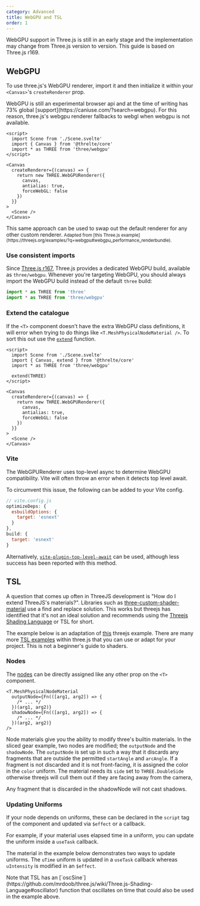```yaml
---
category: Advanced
title: WebGPU and TSL
order: 1
---
```


<Tip type="warning">
  WebGPU support in Three.js is still in an early stage and the implementation may change from
  Three.js version to version. This guide is based on Three.js r169.
</Tip>

## WebGPU

To use three.js's WebGPU renderer, import it and then initialize it within your `<Canvas>`'s `createRenderer` prop.

<Tip type="note">
  WebGPU is still an experimental browser api and at the time of writing has 73% global
  [support](https://caniuse.com/?search=webgpu). For this reason, three.js's webgpu renderer
  fallbacks to webgl when webgpu is not available.
</Tip>

```svelte title="App.svelte" {4}+ {8-14}+
<script>
  import Scene from './Scene.svelte'
  import { Canvas } from '@threlte/core'
  import * as THREE from 'three/webgpu'
</script>

<Canvas
  createRenderer={(canvas) => {
    return new THREE.WebGPURenderer({
      canvas,
      antialias: true,
      forceWebGL: false
    })
  }}
>
  <Scene />
</Canvas>
```

<Tip type="tip">
  This same approach can be used to swap out the default renderer for any other custom renderer.
</Tip>

<Example path="renderers/WebGPU" />

<small>
  Adapted from [this Three.js
  example](https://threejs.org/examples/?q=webgpu#webgpu_performance_renderbundle).
</small>

### Use consistent imports

Since [Three.js r167](https://github.com/mrdoob/three.js/releases/tag/r167),
Three.js provides a dedicated WebGPU build, available as `three/webgpu`.
Whenever you're targeting WebGPU, you should always import the WebGPU build
instead of the default `three` build:

```ts {1}- {2}+
import * as THREE from 'three'
import * as THREE from 'three/webgpu'
```

### Extend the catalogue

If the `<T>` component doesn't have the extra WebGPU class definitions, it will
error when trying to do things like `<T.MeshPhysicalNodeMaterial />`. To sort this out
use the [`extend`](/docs/reference/core/t#extending-the-default-component-catalogue) function.

```svelte title="App.svelte" {3}+ {6}+
<script>
  import Scene from './Scene.svelte'
  import { Canvas, extend } from '@threlte/core'
  import * as THREE from 'three/webgpu'

  extend(THREE)
</script>

<Canvas
  createRenderer={(canvas) => {
    return new THREE.WebGPURenderer({
      canvas,
      antialias: true,
      forceWebGL: false
    })
  }}
>
  <Scene />
</Canvas>
```

### Vite

The WebGPURenderer uses top-level async to determine WebGPU compatibility. Vite
will often throw an error when it detects top level await.

To circumvent this issue, the following can be added to your Vite config.

```js
// vite.config.js
optimizeDeps: {
  esbuildOptions: {
    target: 'esnext'
  }
},
build: {
  target: 'esnext'
}
```

Alternatively,
[`vite-plugin-top-level-await`](https://github.com/Menci/vite-plugin-top-level-await)
can be used, although less success has been reported with this method.

## TSL

A question that comes up often in ThreeJS development is "How do I extend ThreeJS's materials?".
Libraries such as [three-custom-shader-material](https://www.npmjs.com/package/three-custom-shader-material)
use a find and replace solution. This works but threejs has identified
that it's not an ideal solution and recommends using the [Threejs Shading Language](https://github.com/mrdoob/three.js/wiki/Three.js-Shading-Language) or TSL for short.

The example below is an adaptation of [this](https://threejs.org/examples/?q=tsl#webgpu_tsl_angular_slicing)
threejs example. There are many more [TSL examples](https://threejs.org/examples/?q=tsl#webgpu_tsl_angular_slicing)
within three.js that you can use or adapt for your project. This is not a beginner's guide to shaders.

<Example path="shaders/slice/main" />

### Nodes

The [nodes](https://github.com/mrdoob/three.js/wiki/Three.js-Shading-Language#nodematerial) can be directly assigned like any other prop on the `<T>` component.

```svelte
<T.MeshPhysicalNodeMaterial
  outputNode={Fn(([arg1, arg2]) => {
    /* ... */
  })(arg1, arg2)}
  shadowNode={Fn(([arg1, arg2]) => {
    /* ... */
  })(arg2, arg2)}
/>
```

Node materials give you the ability to modify three's builtin materials.
In the sliced gear example, two nodes are modified; the `outputNode` and the `shadowNode`.
The `outputNode` is set up in such a way that it discards any fragments that are
outside the permitted `startAngle` and `arcAngle`. If a fragment is not discarded and
it is not front-facing, it is assigned the color in the `color` uniform. The material
needs its `side` set to `THREE.DoubleSide` otherwise threejs will cull them out if they are facing away
from the camera,

Any fragment that is discarded in the shadowNode will not cast shadows.

### Updating Uniforms

If your node depends on uniforms, these can be declared in the `script` tag of
the component and updated via `$effect` or a callback.

For example, if your material uses elapsed time in a uniform, you can update the
uniform inside a `useTask` callback.

The material in the example below demonstrates two ways to update uniforms. The `uTime` uniform
is updated in a `useTask` callback whereas `uIntensity` is modified in an `$effect`.

<Example path="shaders/slice/updatingUniforms" />

<Tip type="info">
  Note that TSL has an
  [`oscSine`](https://github.com/mrdoob/three.js/wiki/Three.js-Shading-Language#oscillator) function
  that oscillates on time that could also be used in the example above.
</Tip>
